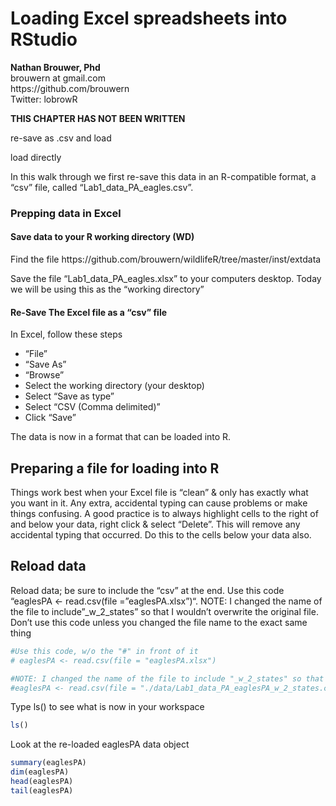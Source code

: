 # Loading Excel spreadsheets into RStudio

| **Nathan Brouwer, Phd**
| brouwern at gmail.com
| https://github.com/brouwern
| Twitter: lobrowR


**THIS CHAPTER HAS NOT BEEN WRITTEN**

re-save as .csv and load

load directly

 In this walk through we first re-save this data in an R-compatible format, a "csv" file, called "Lab1_data_PA_eagles.csv".  
 
 
 


### Prepping data in Excel

#### Save data to your R working directory (WD)

Find the file
https://github.com/brouwern/wildlifeR/tree/master/inst/extdata

Save the file "Lab1_data_PA_eagles.xlsx" to your computers desktop.  Today we will be using this as the "working directory"


#### Re-Save The Excel file as a "csv" file

In Excel, follow these steps

+ "File"
+ "Save As"
+ "Browse"
+ Select the working directory (your desktop)
+ Select "Save as type"
+ Select "CSV (Comma delimited)"
+ Click "Save"

The data is now in a format that can be loaded into R.






## Preparing a file for loading into R

Things work best when your Excel file is "clean" & only has exactly what you want in it.  Any extra, accidental typing can cause problems or make things confusing.  A good practice is to always highlight cells to the right of and below your data, right click & select "Delete".  This will remove any accidental typing that occurred. 
Do this to the cells below your data also.


## Reload data

Reload data; be sure to include the "csv" at the end.  Use this code "eaglesPA <- read.csv(file = "eaglesPA.xlsx")".  NOTE: I changed the name of the file to include "_w_2_states" so that I wouldn't overwrite the original file.  Don't use this code unless you changed the file name to the exact same thing

```{r}
#Use this code, w/o the "#" in front of it
# eaglesPA <- read.csv(file = "eaglesPA.xlsx")

#NOTE: I changed the name of the file to include "_w_2_states" so that I wouldn't overwrite the origina file.  Don't use this code unless you changed the file name to the exact smame thing
#eaglesPA <- read.csv(file = "./data/Lab1_data_PA_eaglesPA_w_2_states.csv")

```


Type ls() to see what is now in your workspace
```{r}
ls()
```



Look at the re-loaded eaglesPA data object
```{r eval = FALSE}
summary(eaglesPA)
dim(eaglesPA)
head(eaglesPA)
tail(eaglesPA)
```





